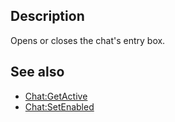 {{Lua/Function |
  prototype = Chat:SetActive(boolean) |
}}
==Description==
Opens or closes the chat's entry box.

==See also==

* [[Lua/Client/Chat/Functions/GetActive|Chat:GetActive]]
* [[Lua/Client/Chat/Functions/SetEnabled|Chat:SetEnabled]]